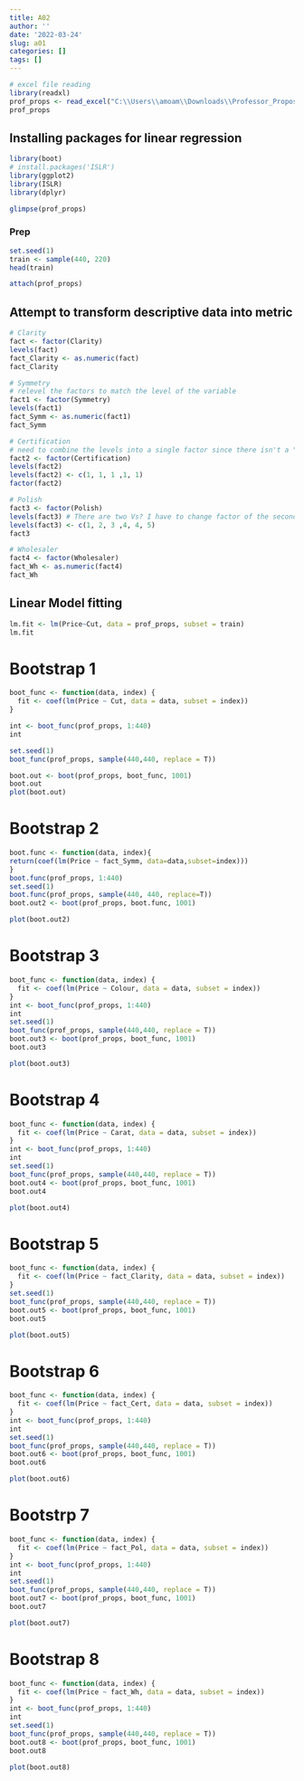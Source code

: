 ```yaml
---
title: A02
author: ''
date: '2022-03-24'
slug: a01
categories: []
tags: []
---
```

```r
# excel file reading
library(readxl)
prof_props <- read_excel("C:\\Users\\amoam\\Downloads\\Professor_Proposes_Data.xlsx")
prof_props
```
## Installing packages for linear regression
```r
library(boot)
# install.packages('ISLR')
library(ggplot2)
library(ISLR)
library(dplyr)
```

```r
glimpse(prof_props)

```
### Prep
```r
set.seed(1)
train <- sample(440, 220)
head(train)
```

```r
attach(prof_props)
```

## Attempt to transform descriptive data into metric
```r
# Clarity
fact <- factor(Clarity)
levels(fact)
fact_Clarity <- as.numeric(fact)
fact_Clarity
```

```r
# Symmetry
# relevel the factors to match the level of the variable
fact1 <- factor(Symmetry)
levels(fact1)
fact_Symm <- as.numeric(fact1)
fact_Symm
```

```r
# Certification
# need to combine the levels into a single factor since there isn't a "better" certification
fact2 <- factor(Certification)
levels(fact2)
levels(fact2) <- c(1, 1, 1 ,1, 1)
factor(fact2)
```

```r
# Polish
fact3 <- factor(Polish)
levels(fact3) # There are two Vs? I have to change factor of the second V and X to 4 and 5 rather than 5 and 6
levels(fact3) <- c(1, 2, 3 ,4, 4, 5)
fact3
```

```r
# Wholesaler
fact4 <- factor(Wholesaler)
fact_Wh <- as.numeric(fact4)
fact_Wh
```

## Linear Model fitting
```r
lm.fit <- lm(Price~Cut, data = prof_props, subset = train)
lm.fit
```
# Bootstrap 1
```r
boot_func <- function(data, index) {
  fit <- coef(lm(Price ~ Cut, data = data, subset = index))
}
```

```r
int <- boot_func(prof_props, 1:440)
int
```
```r
set.seed(1)
boot_func(prof_props, sample(440,440, replace = T))
```

```r
boot.out <- boot(prof_props, boot_func, 1001)
boot.out
plot(boot.out)
```
# Bootstrap 2
```r
boot.func <- function(data, index){
return(coef(lm(Price ~ fact_Symm, data=data,subset=index)))
}
boot.func(prof_props, 1:440)
set.seed(1)
boot.func(prof_props, sample(440, 440, replace=T))
boot.out2 <- boot(prof_props, boot.func, 1001)
```

```r
plot(boot.out2)
```

# Bootstrap 3
```r
boot_func <- function(data, index) {
  fit <- coef(lm(Price ~ Colour, data = data, subset = index))
}
int <- boot_func(prof_props, 1:440)
int
set.seed(1)
boot_func(prof_props, sample(440,440, replace = T))
boot.out3 <- boot(prof_props, boot_func, 1001)
boot.out3
```
```r
plot(boot.out3)
```
# Bootstrap 4
```r
boot_func <- function(data, index) {
  fit <- coef(lm(Price ~ Carat, data = data, subset = index))
}
int <- boot_func(prof_props, 1:440)
int
set.seed(1)
boot_func(prof_props, sample(440,440, replace = T))
boot.out4 <- boot(prof_props, boot_func, 1001)
boot.out4
```
```r
plot(boot.out4)
```

# Bootstrap 5
```r
boot_func <- function(data, index) {
  fit <- coef(lm(Price ~ fact_Clarity, data = data, subset = index))
}
set.seed(1)
boot_func(prof_props, sample(440,440, replace = T))
boot.out5 <- boot(prof_props, boot_func, 1001)
boot.out5
```

```r
plot(boot.out5)
```

# Bootstrap 6
```r
boot_func <- function(data, index) {
  fit <- coef(lm(Price ~ fact_Cert, data = data, subset = index))
}
int <- boot_func(prof_props, 1:440)
int
set.seed(1)
boot_func(prof_props, sample(440,440, replace = T))
boot.out6 <- boot(prof_props, boot_func, 1001)
boot.out6
```
```r
plot(boot.out6)
```

# Bootstrp 7
```r
boot_func <- function(data, index) {
  fit <- coef(lm(Price ~ fact_Pol, data = data, subset = index))
}
int <- boot_func(prof_props, 1:440)
int
set.seed(1)
boot_func(prof_props, sample(440,440, replace = T))
boot.out7 <- boot(prof_props, boot_func, 1001)
boot.out7
```
```r
plot(boot.out7)
```
# Bootstrap 8
```r
boot_func <- function(data, index) {
  fit <- coef(lm(Price ~ fact_Wh, data = data, subset = index))
}
int <- boot_func(prof_props, 1:440)
int
set.seed(1)
boot_func(prof_props, sample(440,440, replace = T))
boot.out8 <- boot(prof_props, boot_func, 1001)
boot.out8
```
```r
plot(boot.out8)
```

